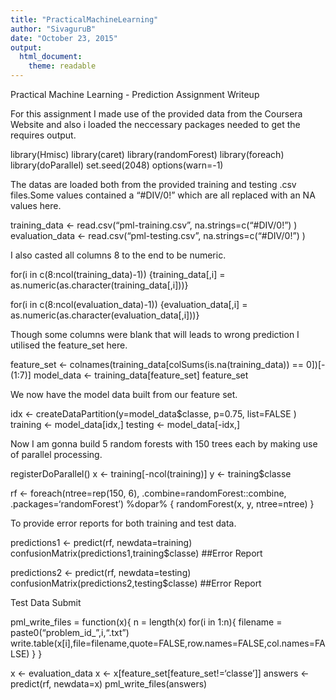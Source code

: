 ```yaml
---
title: "PracticalMachineLearning"
author: "SivaguruB"
date: "October 23, 2015"
output: 
  html_document: 
    theme: readable
---
```


Practical Machine Learning - Prediction Assignment Writeup

For this assignment I made use of the provided data from the Coursera Website and also i loaded the neccessary packages needed to get the requires output.

library(Hmisc)
library(caret)
library(randomForest)
library(foreach)
library(doParallel)
set.seed(2048)
options(warn=-1)

The datas are loaded both from the provided training and testing .csv files.Some values contained a "#DIV/0!" which are all replaced with an NA values here.

training_data <- read.csv("pml-training.csv", na.strings=c("#DIV/0!") )
evaluation_data <- read.csv("pml-testing.csv", na.strings=c("#DIV/0!") )

I also casted all columns 8 to the end to be numeric.

for(i in c(8:ncol(training_data)-1)) {training_data[,i] = as.numeric(as.character(training_data[,i]))}

for(i in c(8:ncol(evaluation_data)-1)) {evaluation_data[,i] = as.numeric(as.character(evaluation_data[,i]))}

Though some columns were blank that will leads to wrong prediction I utilised the feature_set here.

feature_set <- colnames(training_data[colSums(is.na(training_data)) == 0])[-(1:7)]
model_data <- training_data[feature_set]
feature_set

We now have the model data built from our feature set.

idx <- createDataPartition(y=model_data$classe, p=0.75, list=FALSE )
training <- model_data[idx,]
testing <- model_data[-idx,]

Now I am gonna build 5 random forests with 150 trees each by making use of parallel processing.

registerDoParallel()
x <- training[-ncol(training)]
y <- training$classe

rf <- foreach(ntree=rep(150, 6), .combine=randomForest::combine, .packages='randomForest') %dopar% {
randomForest(x, y, ntree=ntree) 
}

To provide error reports for both training and test data.

predictions1 <- predict(rf, newdata=training)
confusionMatrix(predictions1,training$classe)  ##Error Report


predictions2 <- predict(rf, newdata=testing)
confusionMatrix(predictions2,testing$classe)  ##Error Report

Test Data Submit

pml_write_files = function(x){
  n = length(x)
  for(i in 1:n){
    filename = paste0("problem_id_",i,".txt")
    write.table(x[i],file=filename,quote=FALSE,row.names=FALSE,col.names=FALSE)
  }
}


x <- evaluation_data
x <- x[feature_set[feature_set!='classe']]
answers <- predict(rf, newdata=x)
pml_write_files(answers)
